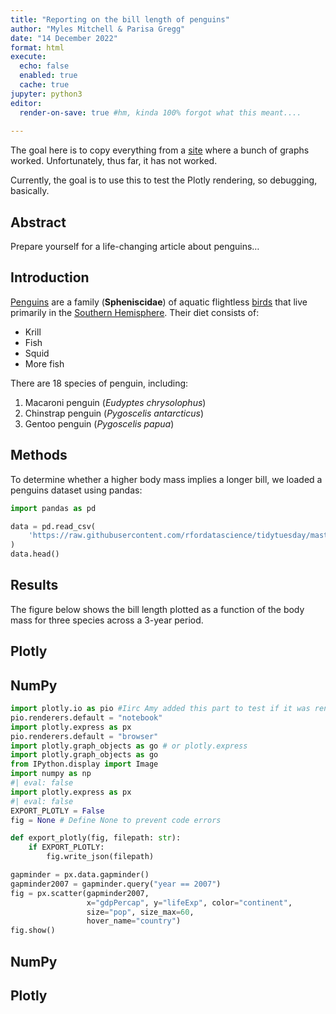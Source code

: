 ```yaml
---
title: "Reporting on the bill length of penguins"
author: "Myles Mitchell & Parisa Gregg"
date: "14 December 2022"
format: html
execute:
  echo: false
  enabled: true
  cache: true
jupyter: python3
editor:
  render-on-save: true #hm, kinda 100% forgot what this meant.... 
  
---
```


The goal here is to copy everything from a [site](https://www.jumpingrivers.com/blog/quarto-for-python-users/) where a bunch of graphs worked. Unfortunately, thus far, it has not worked. 

Currently, the goal is to use this to test the Plotly rendering, so debugging, basically. 


## Abstract

Prepare yourself for a life-changing article about penguins...

## Introduction

[Penguins](https://en.wikipedia.org/wiki/Penguin) are a family
(**Spheniscidae**) of aquatic flightless
[birds](https://en.wikipedia.org/wiki/Bird) that live primarily in the
[Southern Hemisphere](https://en.wikipedia.org/wiki/Southern_Hemisphere).
Their diet consists of:

- Krill
- Fish
- Squid
- More fish

There are 18 species of penguin, including:

1. Macaroni penguin (*Eudyptes chrysolophus*)
2. Chinstrap penguin (*Pygoscelis antarcticus*)
3. Gentoo penguin (*Pygoscelis papua*)

## Methods

To determine whether a higher body mass implies a longer bill, we loaded a
penguins dataset using pandas:

```python
import pandas as pd

data = pd.read_csv(
    'https://raw.githubusercontent.com/rfordatascience/tidytuesday/master/data/2020/2020-07-28/penguins.csv'
)
data.head()
```

## Results

The figure below shows the bill length plotted as a function of the body mass
for three species across a 3-year period.

## Plotly

## NumPy
```python
import plotly.io as pio #Iirc Amy added this part to test if it was render
pio.renderers.default = "notebook"
import plotly.express as px
pio.renderers.default = "browser"
import plotly.graph_objects as go # or plotly.express 
import plotly.graph_objects as go
from IPython.display import Image
import numpy as np
#| eval: false
import plotly.express as px
#| eval: false
EXPORT_PLOTLY = False
fig = None # Define None to prevent code errors

def export_plotly(fig, filepath: str):
    if EXPORT_PLOTLY:
        fig.write_json(filepath)

gapminder = px.data.gapminder()
gapminder2007 = gapminder.query("year == 2007")
fig = px.scatter(gapminder2007, 
                 x="gdpPercap", y="lifeExp", color="continent", 
                 size="pop", size_max=60,
                 hover_name="country")
fig.show()
```


## NumPy

## Plotly

```python

```